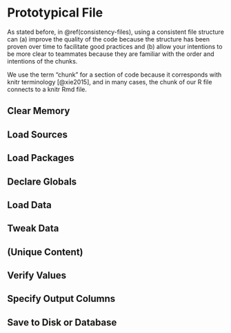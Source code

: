Prototypical File {#file-prototype}
====================================

As stated before, in \@ref(consistency-files), using a consistent file structure can (a) improve the quality of the code because the structure has been proven over time to facilitate good practices and (b) allow your intentions to be more clear to teammates because they are familiar with the order and intentions of the chunks.

We use the term "chunk" for a section of code because it corresponds with knitr terminology [@xie2015], and in many cases, the chunk of our R file connects to a knitr Rmd file.

Clear Memory
------------------------------------

Load Sources
------------------------------------

Load Packages
------------------------------------

Declare Globals
------------------------------------

Load Data
------------------------------------

Tweak Data
------------------------------------

(Unique Content)
------------------------------------

Verify Values
------------------------------------

Specify Output Columns
------------------------------------

Save to Disk or Database
------------------------------------
